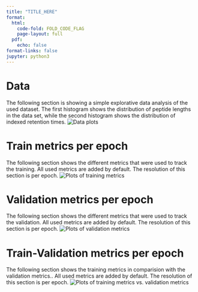 ```yaml
---
title: "TITLE_HERE"
format:
  html:
    code-fold: FOLD_CODE_FLAG
    page-layout: full
  pdf:
    echo: false
format-links: false
jupyter: python3
---
```


# Data
The following section is showing a simple explorative data analysis of the used dataset. The first histogram shows the
distribution of peptide lengths in the data set, while the second histogram shows the distribution of indexed retention
times.
![Data plots](DATA_PLOTS_PATH)

# Train metrics per epoch
The following section shows the different metrics that were used to track the training. All used metrics are added by
default. The resolution of this section is per epoch.
![Plots of training metrics](TRAIN_PLOTS_PATH)

# Validation metrics per epoch
The following section shows the different metrics that were used to track the validation. All used metrics are added by
default. The resolution of this section is per epoch.
![Plots of validation metrics](VAL_PLOTS_PATH)

# Train-Validation metrics per epoch
The following section shows the training metrics in comparision with the validation metrics.. All used metrics are added
by default. The resolution of this section is per epoch.
![Plots of training metrics vs. validation metrics](TV_PLOTS_PATH)